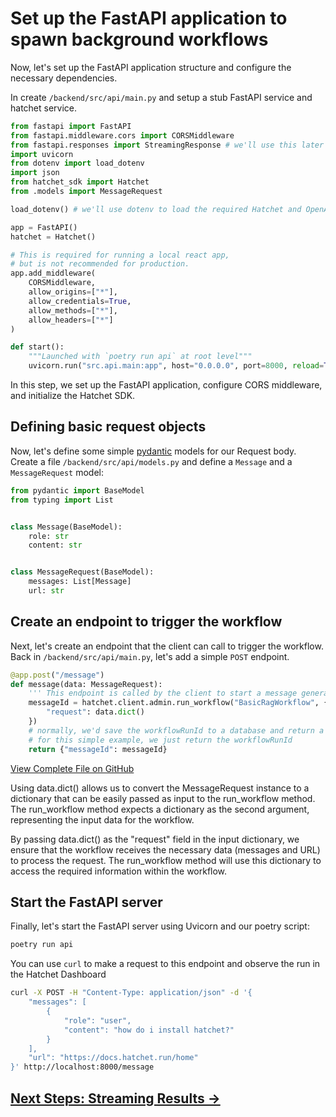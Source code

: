 # Set up the FastAPI application to spawn background workflows

Now, let's set up the FastAPI application structure and configure the necessary dependencies.

In create `/backend/src/api/main.py` and setup a stub FastAPI service and hatchet service.

```python
from fastapi import FastAPI
from fastapi.middleware.cors import CORSMiddleware
from fastapi.responses import StreamingResponse # we'll use this later in the tutorial
import uvicorn
from dotenv import load_dotenv
import json
from hatchet_sdk import Hatchet
from .models import MessageRequest

load_dotenv() # we'll use dotenv to load the required Hatchet and OpenAI api keys

app = FastAPI()
hatchet = Hatchet()

# This is required for running a local react app,
# but is not recommended for production.
app.add_middleware(
    CORSMiddleware,
    allow_origins=["*"],
    allow_credentials=True,
    allow_methods=["*"],
    allow_headers=["*"]
)

def start():
    """Launched with `poetry run api` at root level"""
    uvicorn.run("src.api.main:app", host="0.0.0.0", port=8000, reload=True)
```

In this step, we set up the FastAPI application, configure CORS middleware, and initialize the Hatchet SDK.

## Defining basic request objects

Now, let's define some simple [pydantic](https://docs.pydantic.dev) models for our Request body. Create a file `/backend/src/api/models.py` and define a `Message` and a `MessageRequest` model:

```py
from pydantic import BaseModel
from typing import List


class Message(BaseModel):
    role: str
    content: str


class MessageRequest(BaseModel):
    messages: List[Message]
    url: str
```

## Create an endpoint to trigger the workflow

Next, let's create an endpoint that the client can call to trigger the workflow. Back in `/backend/src/api/main.py`, let's add a simple `POST` endpoint.

```python
@app.post("/message")
def message(data: MessageRequest):
    ''' This endpoint is called by the client to start a message generation workflow. '''
    messageId = hatchet.client.admin.run_workflow("BasicRagWorkflow", {
        "request": data.dict()
    })
    # normally, we'd save the workflowRunId to a database and return a reference to the client
    # for this simple example, we just return the workflowRunId
    return {"messageId": messageId}
```

[View Complete File on GitHub](https://github.com/hatchet-dev/hatchet-python-quickstart/blob/main/fast-api-react/backend/src/api/main.py)

Using data.dict() allows us to convert the MessageRequest instance to a dictionary that can be easily passed as input to the run_workflow method. The run_workflow method expects a dictionary as the second argument, representing the input data for the workflow.

By passing data.dict() as the "request" field in the input dictionary, we ensure that the workflow receives the necessary data (messages and URL) to process the request. The run_workflow method will use this dictionary to access the required information within the workflow.

## Start the FastAPI server

Finally, let's start the FastAPI server using Uvicorn and our poetry script:

```sh
poetry run api
```

You can use `curl` to make a request to this endpoint and observe the run in the Hatchet Dashboard

```sh
curl -X POST -H "Content-Type: application/json" -d '{
    "messages": [
        {
            "role": "user",
            "content": "how do i install hatchet?"
        }
    ],
    "url": "https://docs.hatchet.run/home"
}' http://localhost:8000/message
```

## [Next Steps: Streaming Results →](./result-streaming.mdx)

